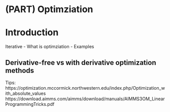 # (PART) Optimziation {-} 
# Introduction


Iterative 
- What is optimziation
- Examples

## Derivative-free vs with derivative optimization methods


Tips: https://optimization.mccormick.northwestern.edu/index.php/Optimization_with_absolute_values
https://download.aimms.com/aimms/download/manuals/AIMMS3OM_LinearProgrammingTricks.pdf
